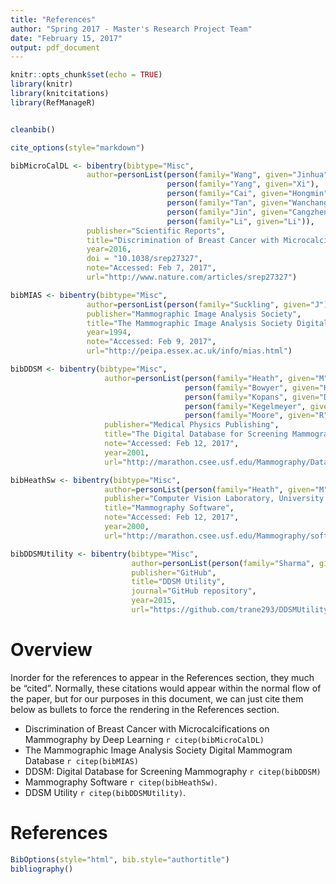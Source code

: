 ```yaml
---
title: "References"
author: "Spring 2017 - Master's Research Project Team"
date: "February 15, 2017"
output: pdf_document
---
```


```r
knitr::opts_chunk$set(echo = TRUE)
library(knitr)
library(knitcitations)
library(RefManageR)


cleanbib()

cite_options(style="markdown")

```

```r
bibMicroCalDL <- bibentry(bibtype="Misc",
                 author=personList(person(family="Wang", given="Jinhua"),
                                   person(family="Yang", given="Xi"),
                                   person(family="Cai", given="Hongmin"),
                                   person(family="Tan", given="Wanchang"),
                                   person(family="Jin", given="Cangzheng"),
                                   person(family="Li", given="Li")),
                 publisher="Scientific Reports",
                 title="Discrimination of Breast Cancer with Microcalcifications on Mammography by Deep Learning",
                 year=2016,
                 doi = "10.1038/srep27327",
                 note="Accessed: Feb 7, 2017",
                 url="http://www.nature.com/articles/srep27327")

bibMIAS <- bibentry(bibtype="Misc",
                 author=personList(person(family="Suckling", given="J")),
                 publisher="Mammographic Image Analysis Society",
                 title="The Mammographic Image Analysis Society Digital Mammogram Database",
                 year=1994,
                 note="Accessed: Feb 9, 2017",
                 url="http://peipa.essex.ac.uk/info/mias.html")

bibDDSM <- bibentry(bibtype="Misc",
                     author=personList(person(family="Heath", given="M"),
                                       person(family="Bowyer", given="K"),
                                       person(family="Kopans", given="D"),
                                       person(family="Kegelmeyer", given="W.P."),
                                       person(family="Moore", given="R")),
                     publisher="Medical Physics Publishing",
                     title="The Digital Database for Screening Mammography",
                     note="Accessed: Feb 12, 2017",
                     year=2001,
                     url="http://marathon.csee.usf.edu/Mammography/Database.html")

bibHeathSw <- bibentry(bibtype="Misc",
                     author=personList(person(family="Heath", given="M")),
                     publisher="Computer Vision Laboratory, University of South Florida",
                     title="Mammography Software",
                     note="Accessed: Feb 12, 2017",
                     year=2000,
                     url="http://marathon.csee.usf.edu/Mammography/software/heathusf_v1.1.0.html")

bibDDSMUtility <- bibentry(bibtype="Misc",
                           author=personList(person(family="Sharma", given="Anmol")),
                           publisher="GitHub",
                           title="DDSM Utility",
                           journal="GitHub repository",
                           year=2015,
                           url="https://github.com/trane293/DDSMUtility")
```

# Overview

Inorder for the references to appear in the References section, they much be "cited". Normally, these citations would appear within the normal flow of the paper, but for our purposes in this document, we can just cite them below as bullets to force the rendering in the References section.

* Discrimination of Breast Cancer with Microcalcifications on Mammography by Deep Learning `r citep(bibMicroCalDL)`
* The Mammographic Image Analysis Society Digital Mammogram Database `r citep(bibMIAS)`
* DDSM: Digital Database for Screening Mammography `r citep(bibDDSM) `
* Mammography Software `r citep(bibHeathSw)`.
* DDSM Utility `r citep(bibDDSMUtility)`.

# References

```r
BibOptions(style="html", bib.style="authortitle")
bibliography()
```